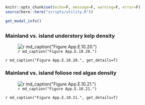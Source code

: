 ```r
knitr::opts_chunk$set(echo=F, message=F, warning=F, error=F)
source(here::here("scripts/utility.R"))
```

```r
get_modal_info()
```

## {.tabset}

### Mainland vs. island **understory kelp** density

![`r md_caption("Figure App.E.10.20.")`](../img/cinms_cr/App.E.10.20.jpg)

`r md_caption("Figure App.E.10.20.", get_details=T)`

### Mainland vs. island **foliose red algae** density

![`r md_caption("Figure App.E.10.21.")`](../img/cinms_cr/App.E.10.21.jpg)

`r md_caption("Figure App.E.10.21.", get_details=T)`
